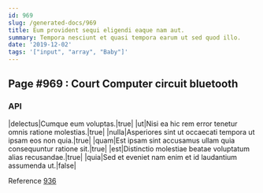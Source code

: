 ```yaml
---
id: 969
slug: /generated-docs/969
title: Eum provident sequi eligendi eaque nam aut.
summary: Tempora nesciunt et quasi tempora earum ut sed quod illo.
date: '2019-12-02'
tags: '["input", "array", "Baby"]'
---
```


## Page #969 : Court Computer circuit bluetooth
### API

|delectus|Cumque eum voluptas.|true|
|ut|Nisi ea hic rem error tenetur omnis ratione molestias.|true|
|nulla|Asperiores sint ut occaecati tempora ut ipsam eos non quia.|true|
|quam|Est ipsam sint accusamus ullam quia consequuntur ratione sit.|true|
|est|Distinctio molestiae beatae voluptatum alias recusandae.|true|
|quia|Sed et eveniet nam enim et id laudantium assumenda ut.|false|

Reference [936](/936)



